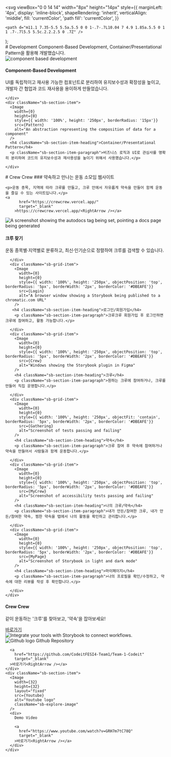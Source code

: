 
  <svg
    viewBox="0 0 14 14"
    width="8px"
    height="14px"
    style={{
      marginLeft: '4px',
      display: 'inline-block',
      shapeRendering: 'inherit',
      verticalAlign: 'middle',
      fill: 'currentColor',
      'path fill': 'currentColor',
    }}
  >
    <path d="m11.1 7.35-5.5 5.5a.5.5 0 0 1-.7-.7L10.04 7 4.9 1.85a.5.5 0 1 1 .7-.7l5.5 5.5c.2.2.2.5 0 .7Z" />
  </svg>
);

<Meta title="CrewCrew" />

<div className="sb-container">
  <div className='sb-section-title'>
    # Development
    Component-Based Development, Container/Presentational Pattern을 활용해 개발했습니다.
  </div>
  <div className="sb-section">
    <div className="sb-section-item">
      <Image
        src={Cbd}
        alt="component based development"
        width={0}
        height={0}
        style={{ width: '100%', height: '250px', borderRadius: '15px'}}
      />
      <h4 className="sb-section-item-heading">Component-Based Development</h4>
      <p className="sb-section-item-paragraph">UI를 독립적이고 재사용 가능한 컴포넌트로 분리하여 유지보수성과 확장성을 높이고, 개발자 간 협업과 코드 재사용을 용이하게 만들었습니다.</p>
      
    </div>
    <div className="sb-section-item">
      <Image 
        width={0}
        height={0}
        style={{ width: '100%', height: '250px', borderRadius: '15px'}}
        src={Pattern}
        alt="An abstraction representing the composition of data for a component"
      />
      <h4 className="sb-section-item-heading">Container/Presentational Pattern</h4>
      <p className="sb-section-item-paragraph">비즈니스 로직과 UI로 관심사를 명확히 분리하여 코드의 유지보수성과 재사용성을 높이기 위해서 사용했습니다.</p>
      
    </div>
    
  </div>
</div>
<div className="sb-container">
  <div className='sb-section-title'>
    # Crew Crew
    ### 약속하고 만나는 운동 소모임 웹사이트
    
    <p>운동 종목, 지역에 따라 크루를 만들고, 크루 안에서 자유롭게 약속을 만들어 함께 운동을 즐길 수 있는 사이트입니다.</p>
    <a
          href="https://crewcrew.vercel.app/"
          target="_blank"
        >https://crewcrew.vercel.app/<RightArrow /></a>
  </div>

  <div className="sb-section">
    <div className="sb-features-grid">
      <div className="sb-grid-item">
        <Image 
          width={0}
          height={0}
          style={{ width: '100%', height: '250px', objectPosition: 'top', borderRadius: '5px', borderWidth: '2px', borderColor: '#DBEAFE'}}
          src={FindCrew} 
          alt="A screenshot showing the autodocs tag being set, pointing a docs page being generated" 
        />
        <h4 className="sb-section-item-heading">크루 찾기</h4>
        <p className="sb-section-item-paragraph">운동 종목별·지역별로 분류하고, 최신·인기순으로 정렬하여 크루를 검색할 수 있습니다.</p>
       
      </div>
      <div className="sb-grid-item">
        <Image 
          width={0}
          height={0}
          style={{ width: '100%', height: '250px', objectPosition: 'top', borderRadius: '5px', borderWidth: '2px', borderColor: '#DBEAFE'}}
          src={Login} 
          alt="A browser window showing a Storybook being published to a chromatic.com URL" 
        />
       <h4 className="sb-section-item-heading">로그인/회원가입</h4>
        <p className="sb-section-item-paragraph">크루크루 회원가입 후 로그인하면 크루에 참여하고, 활동 가능합니다.</p>
         
      </div>
      <div className="sb-grid-item">
        <Image 
          width={0}
          height={0}
          style={{ width: '100%', height: '250px', objectPosition: 'top', borderRadius: '5px', borderWidth: '2px', borderColor: '#DBEAFE'}}
          src={Crew} 
          alt="Windows showing the Storybook plugin in Figma" 
        />
        <h4 className="sb-section-item-heading">크루</h4>
        <p className="sb-section-item-paragraph">원하는 크루에 참여하거나, 크루를 만들어 직집 운영합니다.</p>
        
      </div>
      <div className="sb-grid-item">
        <Image 
          width={0}
          height={0}
          style={{ width: '100%', height: '250px', objectFit: 'contain', borderRadius: '5px', borderWidth: '2px', borderColor: '#DBEAFE'}}
          src={Gathering} 
          alt="Screenshot of tests passing and failing" 
        />
        <h4 className="sb-section-item-heading">약속</h4>
        <p className="sb-section-item-paragraph">크루 참여 후 약속에 참여하거나 약속을 만들어서 사람들과 함께 운동합니다.</p>
        
      </div>
      <div className="sb-grid-item">
        <Image 
          width={0}
          height={0}
          style={{ width: '100%', height: '250px', objectPosition: 'top', borderRadius: '5px', borderWidth: '2px', borderColor: '#DBEAFE'}}
          src={MyCrew} 
          alt="Screenshot of accessibility tests passing and failing" 
        />
        <h4 className="sb-section-item-heading">나의 크루/약속</h4>
        <p className="sb-section-item-paragraph">내가 만든/참여한 크루, 내가 만든/참여한 약속, 찜한 약속을 탭에서 나의 활동을 확인하고 관리합니다.</p>
       
      </div>
      <div className="sb-grid-item">
        <Image 
          width={0}
          height={0}
          style={{ width: '100%', height: '250px', objectPosition: 'top', borderRadius: '5px', borderWidth: '2px', borderColor: '#DBEAFE'}}
          src={MyPage} 
          alt="Screenshot of Storybook in light and dark mode" 
        />
        <h4 className="sb-section-item-heading">마이페이지</h4>
        <p className="sb-section-item-paragraph">나의 프로필을 확인/수정하고, 약속에 대한 리뷰를 작성 후 확인합니다.</p>
        
      </div>
    </div>
  </div>
</div>
<div className='sb-addon'>
  <div className='sb-addon-text'>
    <h4>Crew Crew</h4>
    <p className="sb-section-item-paragraph">같이 운동하는 '크루'를 찾아보고, '약속'을 잡아보세요!</p>
    <a
        href="https://crewcrew.vercel.app/"
        target="_blank"
      >바로가기<RightArrow /></a>
  </div>
  <div className='sb-addon-img'>
    <Image 
      width={650}
      height={347}
      src={FindCrew} 
      alt="Integrate your tools with Storybook to connect workflows." 
      style={{ borderRadius: '10px', borderWidth: '2px', borderColor: '#DBEAFE'}}
    />

  </div>
</div>

<div className="sb-section sb-socials">
    <div className="sb-section-item">
      <Image 
        width={32}
        height={32}
        layout="fixed"
        src={Github} 
        alt="Github logo" 
        className="sb-explore-image"
      />
      Github Repository

      <a
        href="https://github.com/CodeitFESI4-Team1/Team-1-Codeit"
        target="_blank"
      >바로가기<RightArrow /></a>
    </div>
    <div className="sb-section-item">
      <Image
        width={32}
        height={32}
        layout="fixed"
        src={Youtube}
        alt="Youtube logo"
        className="sb-explore-image"
      />
      <div>
        Demo Video

        <a
          href="https://www.youtube.com/watch?v=GRH7m7tC78Q"
          target="_blank"
        >바로가기<RightArrow /></a>
      </div>
    </div>

</div>

<style>
  {`
  .sb-container {
    margin-bottom: 48px;
  }

  .sb-section {
    width: 100%;
    display: flex;
    flex-direction: row;
    gap: 20px;
  }

  img {
    object-fit: cover;
  }

  .sb-section-title {
    margin-bottom: 32px;
  }

  .sb-section a:not(h1 a, h2 a, h3 a) {
    font-size: 14px;
  }

  .sb-section-item, .sb-grid-item {
    flex: 1;
    display: flex;
    flex-direction: column;
  }

  .sb-section-item-heading {
    font-weight: bold;
    padding-top: 20px !important;
    padding-bottom: 5px !important;
    margin: 0 !important;
  }
  .sb-section-item-paragraph {
    margin: 0;
    padding-bottom: 10px;
  }

  .sb-chevron {
    margin-left: 5px;
  }

  .sb-features-grid {
    display: grid;
    grid-template-columns: repeat(2, 1fr);
    grid-gap: 32px 20px;
  }

  .sb-socials {
    display: grid;
    grid-template-columns: repeat(2, 1fr);
  }

  .sb-socials p {
    margin-bottom: 10px;
  }

  .sb-explore-image {
    max-height: 32px;
    align-self: flex-start;
  }

  .sb-addon {
    width: 100%;
    display: flex;
    align-items: center;
    position: relative;
    background-color: #EEF3F8;
    border-radius: 5px;
    border: 1px solid rgba(0, 0, 0, 0.05);
    background: #EEF3F8;
    height: 180px;
    margin-bottom: 48px;
    overflow: hidden;
  }

  .sb-addon-text {
    padding-left: 48px;
    max-width: 240px;
  }

  .sb-addon-text h4 {
    padding-top: 0px;
  }

  .sb-addon-img {
    position: absolute;
    left: 345px;
    top: 0;
    height: 100%;
    width: 200%;
  }

  .sb-addon-img img {
    width: 650px;
    transform: rotate(-15deg);
    margin-left: 40px;
    margin-top: -72px;
    box-shadow: 0 0 1px rgba(255, 255, 255, 0);
    backface-visibility: hidden;
  }

  @media screen and (max-width: 800px) {
    .sb-addon-img {
      left: 300px;
    }
  }

  @media screen and (max-width: 600px) {
    .sb-section {
      flex-direction: column;
    }

    .sb-features-grid {
      grid-template-columns: repeat(1, 1fr);
    }

    .sb-socials {
      grid-template-columns: repeat(2, 1fr);
    }

    .sb-addon {
      height: 280px;
      align-items: flex-start;
      padding-top: 32px;
      overflow: hidden;
    }

    .sb-addon-text {
      padding-left: 24px;
    }

    .sb-addon-img {
      right: 0;
      left: 0;
      top: 130px;
      bottom: 0;
      overflow: hidden;
      height: auto;
      width: 124%;
    }

    .sb-addon-img img {
      width: 1200px;
      transform: rotate(-12deg);
      margin-left: 0;
      margin-top: 48px;
      margin-bottom: -40px;
      margin-left: -24px;
    }
  }
  `}
</style>
